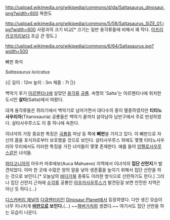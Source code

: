 http://upload.wikimedia.org/wikipedia/commons/d/da/Saltasaurus_dinosaur.png?width=600
복원도

http://upload.wikimedia.org/wikipedia/commons/5/58/Saltasaurus_SIZE_01.jpg?width=600
사람과의 크기 비교[* 크기는 일반 용각류들에 비해서 꽤 작다. [[아프리카코끼리]]보다 조금 큰 정도.]

http://upload.wikimedia.org/wikipedia/commons/6/64/Saltasaurus.jpg?width=500

뼈판 화석

''Saltasaurus loricatus''

{{|
길이 : 12m
높이 : 3m
체중 : 7t
|}}

백악기 후기 [[아르헨티나]]에 살았던 [[용각류]] [[공룡]]. 속명의 'Salta'는 아르헨티나에 위치한 도시인 '''살타'''(Salta)에서 따왔다.

대게 용각류들은 쥐라기에서 백악기로 넘어가면서 대다수의 종이 멸종하였지만 '''티타노사우리아'''(Titanosauria) 공룡들은 백악기 끝까지 살아남아 남반구에서 주로 번성하였다. 살타사우루스도 이 중 하나에 속한다.

이녀석의 가장 중요한 특징은 [[곡룡류]] 마냥 등 쪽에 '''뼈판'''을 가지고 있다. 이 뼈판으로 자신의 몸을 포식자로부터 보호했을 것으로 보인다. 살타사우루스 외에도 몇몇 티타노사우리아 무리에서도 이러한 특징을 가진 녀석들이 몇몇 존재한다. 예를 들어 [[암펠로사우루스]]같은 녀석들.

[[파타고니아]]의 아우카 마후에보(Auca Mahuevo) 지역에서 이녀석의 '''집단 산란지'''가 발견되었다. 아마 한 곳에 수많은 양의 알을 낳아 생존률을 높이기 위해서 집단 산란을 하는 것으로 보인다.[* 오늘날의 [[바다거북]] 종류도 이러한 방식으로 산란하기도 한다.] 그러나 집단 산란지 근처에 [[수각류]] 공룡인 [[아우카사우루스]]가 발견된걸 보면 안전한 지역은 아닌 듯 하다.(...)

[[디스커버리 채널]]의 [[다큐멘터리]]인 [[Dinosaur Planet]]에서 등장하였다. 다만 생긴 모습이 너무 지나치게 '''[[비만]]으로 보인다.'''(...) ~~[[햄버거]]처럼 생겼다.~~ 여기서도 집단 산란을 하는 모습이 나온다.
